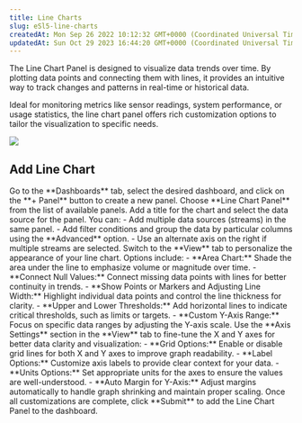 ```yaml
---
title: Line Charts
slug: eSl5-line-charts
createdAt: Mon Sep 26 2022 10:12:32 GMT+0000 (Coordinated Universal Time)
updatedAt: Sun Oct 29 2023 16:44:20 GMT+0000 (Coordinated Universal Time)
---
```


The Line Chart Panel is designed to visualize data trends over time. By plotting data points and connecting them with lines, it provides an intuitive way to track changes and patterns in real-time or historical data. 

Ideal for monitoring metrics like sensor readings, system performance, or usage statistics, the line chart panel offers rich customization options to tailor the visualization to specific needs.

![](https://usercontent.clueso.io/1f4455e0-789e-4beb-8cd9-4dac96bc47e4/82e0f96e-b5b9-4539-a75f-2850d6826d6c/11c16c61-c4b0-470d-b4f6-e00725ce5d83/images/efbae55e-a59c-4e93-afa5-a9f45aa2990c.gif)

## Add Line Chart

<Steps>
  <Step title="Navigate to Dashboards">
    Go to the **Dashboards** tab, select the desired dashboard, and click on the **+ Panel** button to create a new panel.
  </Step>
  <Step title="Select Line Chart Panel">
    Choose **Line Chart Panel** from the list of available panels.  
  </Step>
  <Step title="Customize Chart Settings">
    Add a title for the chart and select the data source for the panel. 
    <Note>
You can:
- Add multiple data sources (streams) in the same panel.
- Add filter conditions and group the data by particular columns using the **Advanced** option.
- Use an alternate axis on the right if multiple streams are selected.
</Note>
  </Step>
  <Step title="Customize Graph Settings">
    Switch to the **View** tab to personalize the appearance of your line chart. Options include:
    - **Area Chart:** Shade the area under the line to emphasize volume or magnitude over time.  
    - **Connect Null Values:** Connect missing data points with lines for better continuity in trends.  
    - **Show Points or Markers and Adjusting Line Width:** Highlight individual data points and control the line thickness for clarity.  
    - **Upper and Lower Thresholds:** Add horizontal lines to indicate critical thresholds, such as limits or targets. 
    - **Custom Y-Axis Range:** Focus on specific data ranges by adjusting the Y-axis scale.  
  </Step>
  <Step title="Customize Axis Settings">
    Use the **Axis Settings** section in the **View** tab to fine-tune the X and Y axes for better data clarity and visualization:
    - **Grid Options:** Enable or disable grid lines for both X and Y axes to improve graph readability.  
    - **Label Options:** Customize axis labels to provide clear context for your data.  
    - **Units Options:** Set appropriate units for the axes to ensure the values are well-understood.  
    - **Auto Margin for Y-Axis:** Adjust margins automatically to handle graph shrinking and maintain proper scaling.  
  </Step>
  <Step title="Submit the Panel">
    Once all customizations are complete, click **Submit** to add the Line Chart Panel to the dashboard.
  </Step>
</Steps>
